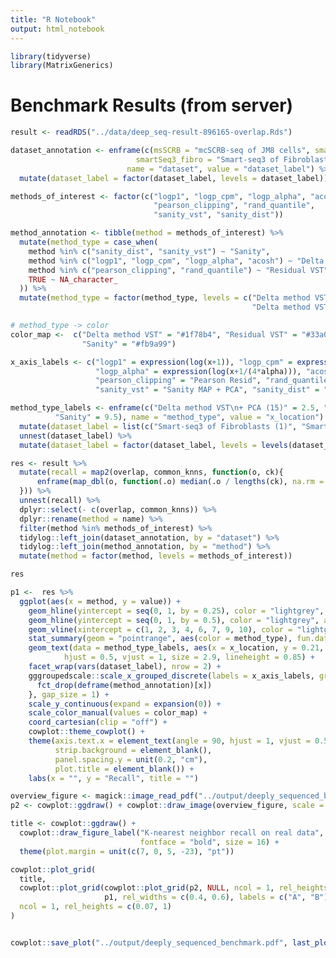 ```yaml
---
title: "R Notebook"
output: html_notebook
---
```





```r
library(tidyverse)
library(MatrixGenerics)
```


# Benchmark Results (from server)

```r
result <- readRDS("../data/deep_seq-result-896165-overlap.Rds")
```


```r
dataset_annotation <- enframe(c(msSCRB = "mcSCRB-seq of JM8 cells", smartSeq3_hek = "Smart-seq3 of HEK cells",
                            smartSeq3_fibro = "Smart-seq3 of Fibroblasts (1)", smartSeq3_fibro_alt = "Smart-seq3 of Fibroblasts (2)"),
                          name = "dataset", value = "dataset_label") %>%
  mutate(dataset_label = factor(dataset_label, levels = dataset_label))
```


```r
methods_of_interest <- factor(c("logp1", "logp_cpm", "logp_alpha", "acosh", 
                                "pearson_clipping", "rand_quantile", 
                                "sanity_vst", "sanity_dist"))

method_annotation <- tibble(method = methods_of_interest) %>%
  mutate(method_type = case_when(
    method %in% c("sanity_dist", "sanity_vst") ~ "Sanity",
    method %in% c("logp1", "logp_cpm", "logp_alpha", "acosh") ~ "Delta method VST",
    method %in% c("pearson_clipping", "rand_quantile") ~ "Residual VST",
    TRUE ~ NA_character_
  )) %>%
  mutate(method_type = factor(method_type, levels = c("Delta method VST", "Residual VST",
                                                      "Delta method VST + PCA", "Residual VST + PCA", "Sanity")))

```

```r
# method_type -> color
color_map <-  c("Delta method VST" = "#1f78b4", "Residual VST" = "#33a02c", 
                "Sanity" = "#fb9a99")
```

```r
x_axis_labels <- c("logp1" = expression(log(x+1)), "logp_cpm" = expression(log(CPM+1)), 
                   "logp_alpha" = expression(log(x+1/(4*alpha))), "acosh" = expression(acosh(2*alpha*x+1)),
                   "pearson_clipping" = "Pearson Resid", "rand_quantile" = "Rand. Quant. Resid",
                   "sanity_vst" = "Sanity MAP + PCA", "sanity_dist" = "Sanity Distance")
```

```r
method_type_labels <- enframe(c("Delta method VST\n+ PCA (15)" = 2.5, "Residual VST\n+ PCA (15)" = 6.5, 
          "Sanity" = 9.5), name = "method_type", value = "x_location") %>%
  mutate(dataset_label = list(c("Smart-seq3 of Fibroblasts (1)", "Smart-seq3 of Fibroblasts (2)"))) %>%
  unnest(dataset_label) %>%
  mutate(dataset_label = factor(dataset_label, levels = levels(dataset_annotation$dataset_label)))
```


```r
res <- result %>%
  mutate(recall = map2(overlap, common_knns, function(o, ck){
      enframe(map_dbl(o, function(.o) median(.o / lengths(ck), na.rm =  TRUE)))
  })) %>%
  unnest(recall) %>%
  dplyr::select(- c(overlap, common_knns)) %>%
  dplyr::rename(method = name) %>%
  filter(method %in% methods_of_interest) %>%
  tidylog::left_join(dataset_annotation, by = "dataset") %>%
  tidylog::left_join(method_annotation, by = "method") %>%
  mutate(method = factor(method, levels = methods_of_interest)) 

res
```


```r
p1 <-  res %>%
  ggplot(aes(x = method, y = value)) +
    geom_hline(yintercept = seq(0, 1, by = 0.25), color = "lightgrey", alpha = 0.2) +
    geom_hline(yintercept = seq(0, 1, by = 0.5), color = "lightgrey", alpha = 0.8) +
    geom_vline(xintercept = c(1, 2, 3, 4, 6, 7, 9, 10), color = "lightgrey", alpha = 0.2) +
    stat_summary(geom = "pointrange", aes(color = method_type), fun.data = mean_sdl, show.legend = FALSE) +
    geom_text(data = method_type_labels, aes(x = x_location, y = 0.21, label = method_type), 
            hjust = 0.5, vjust = 1, size = 2.9, lineheight = 0.85) +
    facet_wrap(vars(dataset_label), nrow = 2) +
    gggroupedscale::scale_x_grouped_discrete(labels = x_axis_labels, grouping = function(x){
      fct_drop(deframe(method_annotation)[x])
    }, gap_size = 1) +
    scale_y_continuous(expand = expansion(0)) +
    scale_color_manual(values = color_map) +
    coord_cartesian(clip = "off") +
    cowplot::theme_cowplot() +
    theme(axis.text.x = element_text(angle = 90, hjust = 1, vjust = 0.5),
          strip.background = element_blank(),
          panel.spacing.y = unit(0.2, "cm"),
          plot.title = element_blank()) +
    labs(x = "", y = "Recall", title = "")

```



```r
overview_figure <- magick::image_read_pdf("../output/deeply_sequenced_benchmark_overview/deeply_sequenced_benchmark_overview.pdf")
p2 <- cowplot::ggdraw() + cowplot::draw_image(overview_figure, scale = 0.95)

title <- cowplot::ggdraw() +
  cowplot::draw_figure_label("K-nearest neighbor recall on real data",
                             fontface = "bold", size = 16) +
  theme(plot.margin = unit(c(7, 0, 5, -23), "pt"))

cowplot::plot_grid(
  title,
  cowplot::plot_grid(cowplot::plot_grid(p2, NULL, ncol = 1, rel_heights = c(1, 0.2)),
                     p1, rel_widths = c(0.4, 0.6), labels = c("A", "B")),
  ncol = 1, rel_heights = c(0.07, 1)
)


cowplot::save_plot("../output/deeply_sequenced_benchmark.pdf", last_plot(), base_width = 9.268, base_height = 5.1)
```





